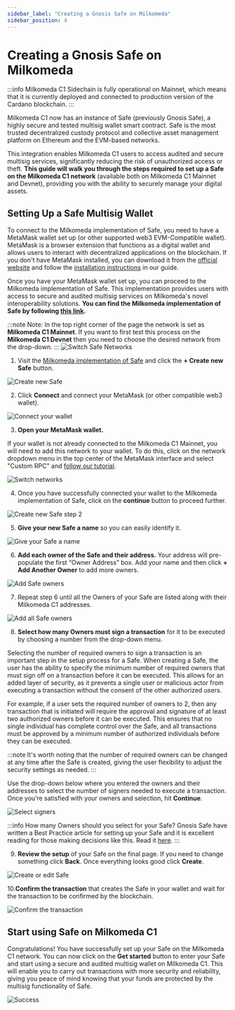 ```yaml
---
sidebar_label: "Creating a Gnosis Safe on Milkomeda"
sidebar_position: 4
---
```



# Creating a Gnosis Safe on Milkomeda

:::info
Milkomeda C1 Sidechain is fully operational on Mainnet, which means that it is currently deployed and connected to production version of the Cardano blockchain.
:::

Milkomeda C1 now has an instance of Safe (previously Gnosis Safe), a highly secure and tested multisig wallet smart contract. Safe is the most trusted decentralized custody protocol and collective asset management platform on Ethereum and the EVM-based networks.

This integration enables Milkomeda C1 users to access audited and secure multisig services, significantly reducing the risk of unauthorized access or theft. **This guide will walk you through the steps required to set up a Safe on the Milkomeda C1 network** (available both on Milkomeda C1 Mainnet and Devnet), providing you with the ability to securely manage your digital assets.

## Setting Up a Safe Multisig Wallet

To connect to the Milkomeda implementation of Safe, you need to have a MetaMask wallet set up (or other supported web3 EVM-Compatible wallet). MetaMask is a browser extension that functions as a digital wallet and allows users to interact with decentralized applications on the blockchain. If you don't have MetaMask installed, you can download it from the [official website](https://metamask.io/) and follow the [installation instructions](https://dcspark.github.io/milkomeda-documentation/cardano/for-end-users/configuring-metamask) in our guide.

Once you have your MetaMask wallet set up, you can proceed to the Milkomeda implementation of Safe. This implementation provides users with access to secure and audited multisig services on Milkomeda's novel interoperability solutions. **You can find the Milkomeda implementation of Safe by following [this link](https://safe.milkomeda.com/app/milkomeda-c1-mainnet:0x432F70a4Ba42031eA2D0E6609950540F13eb3E71/home).**

:::note
Note: In the top right corner of the page the network is set as **Milkomeda C1 Mainnet**. If you want to first test this process on the **Milkomeda C1 Devnet** then you need to choose the desired network from the drop-down.
:::
<img
  src={img1}
  className="img-full"
  alt="Switch Safe Networks"
/>

1. Visit the [Milkomeda implementation of Safe](https://safe.milkomeda.com/) and click the **+ Create new Safe** button.

<img
  src={img2}
  className="img-full"
  alt="Create new Safe"
/>

2. Click **Connect** and connect your MetaMask (or other compatible web3 wallet).

<img
  src={img3}
  className="img-full"
  alt="Connect your wallet"
/>

3. **Open your MetaMask wallet.**

If your wallet is not already connected to the Milkomeda C1 Mainnet, you will need to add this network to your wallet. To do this, click on the network dropdown menu in the top center of the MetaMask interface and select "Custom RPC" and [follow our tutorial](https://dcspark.github.io/milkomeda-documentation/cardano/for-end-users/configuring-metamask).

<img
  src={img4}
  className="img-full"
  alt="Switch networks"
/>

4. Once you have successfully connected your wallet to the Milkomeda implementation of Safe, click on the **continue** button to proceed further.

<img
  src={img5}
  className="img-full"
  alt="Create new Safe step 2"
/>

5. **Give your new Safe a name** so you can easily identify it.

<img
  src={img6}
  className="img-full"
  alt="Give your Safe a name"
/>

6. **Add each owner of the Safe and their address.** Your address will pre-populate the first “Owner Address” box. Add your name and then click **+ Add Another Owner** to add more owners.

<img
  src={img7}
  className="img-full"
  alt="Add Safe owners"
/>

7. Repeat step 6 until all the Owners of your Safe are listed along with their Milkomeda C1 addresses.

<img
  src={img8}
  className="img-full"
  alt="Add all Safe owners"
/>

8. **Select how many Owners must sign a transaction** for it to be executed by choosing a number from the drop-down menu.

Selecting the number of required owners to sign a transaction is an important step in the setup process for a Safe. When creating a Safe, the user has the ability to specify the minimum number of required owners that must sign off on a transaction before it can be executed. This allows for an added layer of security, as it prevents a single user or malicious actor from executing a transaction without the consent of the other authorized users.

For example, if a user sets the required number of owners to 2, then any transaction that is initiated will require the approval and signature of at least two authorized owners before it can be executed. This ensures that no single individual has complete control over the Safe, and all transactions must be approved by a minimum number of authorized individuals before they can be executed.

:::note
It's worth noting that the number of required owners can be changed at any time after the Safe is created, giving the user flexibility to adjust the security settings as needed.
:::

Use the drop-down below where you entered the owners and their addresses to select the number of signers needed to execute a transaction. Once you’re satisfied with your owners and selection, hit **Continue**.

<img
  src={img9}
  className="img-full"
  alt="Select signers"
/>

:::info
How many Owners should you select for your Safe? Gnosis Safe have written a Best Practice article for setting up your Safe and it is excellent reading for those making decisions like this. Read it [here](https://help.safe.global/en/articles/4772567-what-safe-setup-should-i-use).
:::

9. **Review the setup** of your Safe on the final page. If you need to change something click **Back**. Once everything looks good click **Create**.

<img
  src={img10}
  className="img-full"
  alt="Create or edit Safe"
/>

10.**Confirm the transaction** that creates the Safe in your wallet and wait for the transaction to be confirmed by the blockchain.

<img
  src={img11}
  className="img-full"
  alt="Confirm the transaction"
/>

## Start using Safe on Milkomeda C1

Congratulations! You have successfully set up your Safe on the Milkomeda C1 network. You can now click on the **Get started** button to enter your Safe and start using a secure and audited multisig wallet on Milkomeda C1. This will enable you to carry out transactions with more security and reliability, giving you peace of mind knowing that your funds are protected by the multisig functionality of Safe.

<img
  src={img12}
  className="img-full"
  alt="Success"
/>





